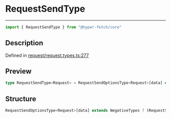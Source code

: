 

# RequestSendType

<div class="api-docs__separator" data-reactroot="">

---

</div><div class="api-docs__import" data-reactroot="">

```ts
import { RequestSendType } from "@hyper-fetch/core"
```

</div><div class="api-docs__section">

## Description

</div><div class="api-docs__description"><span class="api-docs__do-not-parse">



</span></div><p class="api-docs__definition">

Defined in [request/request.types.ts:277](https://github.com/BetterTyped/hyper-fetch/blob/c44d728f/packages/core/src/request/request.types.ts#L277)

</p><div class="api-docs__section">

## Preview

</div><div class="api-docs__preview type single">

```ts
type RequestSendType<Request> = RequestSendOptionsType<Request>[data] extends NegativeTypes ? RequestSendOptionsType<Request>[params] extends NegativeTypes ? (options?: RequestSendOptionsType<Request>) => Promise<ResponseReturnType<ExtractResponseType<Request>, ExtractErrorType<Request>, ExtractAdapterType<Request>>> : (options: RequestSendOptionsType<Request>) => Promise<ResponseReturnType<ExtractResponseType<Request>, ExtractErrorType<Request>, ExtractAdapterType<Request>>> : (options: RequestSendOptionsType<Request>) => Promise<ResponseReturnType<ExtractResponseType<Request>, ExtractErrorType<Request>, ExtractAdapterType<Request>>>;
```

</div><div class="api-docs__section">

## Structure

</div><div class="api-docs__returns">

```ts
RequestSendOptionsType<Request>[data] extends NegativeTypes ? (RequestSendOptionsType<Request>[params] extends NegativeTypes ? (options?: RequestSendOptionsType<Request>) => Promise<ResponseReturnType<ExtractResponseType<Request>, ExtractErrorType<Request>, ExtractAdapterType<Request>>> : (options: RequestSendOptionsType<Request>) => Promise<ResponseReturnType<ExtractResponseType<Request>, ExtractErrorType<Request>, ExtractAdapterType<Request>>>) : (options: RequestSendOptionsType<Request>) => Promise<ResponseReturnType<ExtractResponseType<Request>, ExtractErrorType<Request>, ExtractAdapterType<Request>>>
```

</div>